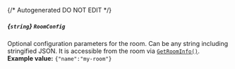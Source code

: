 {/* Autogenerated DO NOT EDIT  */}
##### *{`string`}* `RoomConfig`
Optional configuration parameters for the room. Can be any string including stringified JSON. It is accessible from the room via [`GetRoomInfo()`](https://hathora.dev/api#tag/RoomV2/operation/GetRoomInfo).
<br/>
**Example value:** `{"name":"my-room"}`

